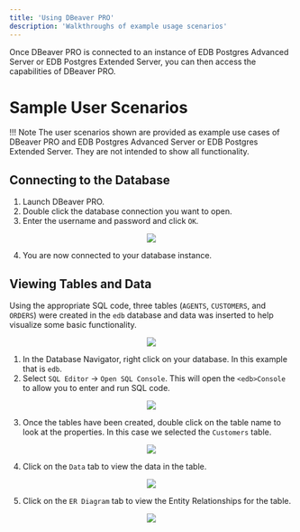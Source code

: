 ```yaml
---
title: 'Using DBeaver PRO'
description: 'Walkthroughs of example usage scenarios'
---
```

Once DBeaver PRO is connected to an instance of EDB Postgres Advanced Server or EDB Postgres Extended Server, you can then access the capabilities of DBeaver PRO.


# Sample User Scenarios

!!! Note
    The user scenarios shown are provided as example use cases of DBeaver PRO and EDB Postgres Advanced Server or EDB Postgres Extended Server.  They are not intended to show all functionality.

## Connecting to the Database

1. Launch DBeaver PRO.
2. Double click the database connection you want to open.
3. Enter the username and password and click `OK`.

<p align="center">
  <img src="Images/DBNavigate.png">
</p>

4. You are now connected to your database instance.

## Viewing Tables and Data

Using the appropriate SQL code, three tables (`AGENTS`, `CUSTOMERS`, and `ORDERS`) were created in the `edb` database and data was inserted to help visualize some basic functionality.  

<p align="center">
  <img src="Images/DBNavigate2.png">
</p>

1. In the Database Navigator, right click on your database. In this example that is `edb`.
2. Select `SQL Editor` -> `Open SQL Console`.  This will open the `<edb>Console` to allow you to enter and run SQL code.

<p align="center">
  <img src="Images/DBNavigate3.png">
</p>

3. Once the tables have been created, double click on the table name to look at the properties. In this case we selected the `Customers` table. 

<p align="center">
  <img src="Images/Console.png">
</p>

4. Click on the `Data` tab to view the data in the table.

<p align="center">
  <img src="Images/Console2.png">
</p>

5. Click on the `ER Diagram` tab to view the Entity Relationships for the table.

<p align="center">
  <img src="Images/Console3.png">
</p>

